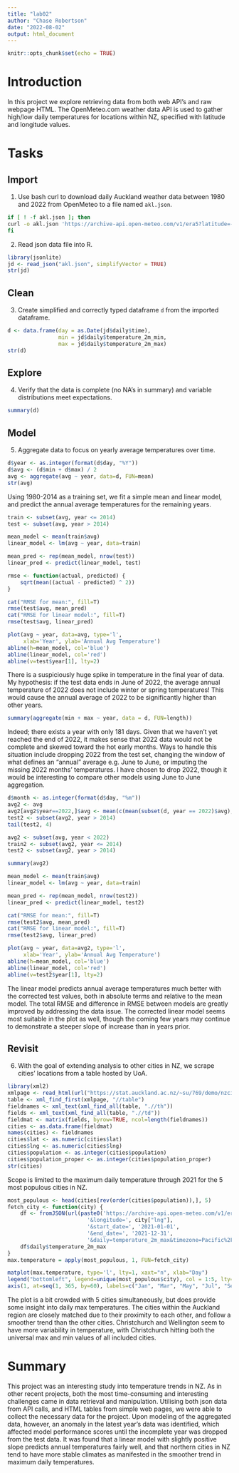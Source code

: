 ```yaml
---
title: "lab02"
author: "Chase Robertson"
date: "2022-08-02"
output: html_document
---
```


```r
knitr::opts_chunk$set(echo = TRUE)
```

# Introduction

In this project we explore retrieving data from both web API's and raw webpage HTML. The OpenMeteo.com weather data API is used to gather high/low daily temperatures for locations within NZ, specified with latitude and longitude values.

# Tasks

## Import

1. Use bash curl to download daily Auckland weather data between 1980 and 2022 from OpenMeteo to a file named `akl.json`.
```bash
if [ ! -f akl.json ]; then
curl -o akl.json 'https://archive-api.open-meteo.com/v1/era5?latitude=-36.85&longitude=174.77&start_date=1980-01-01&end_date=2022-06-30&daily=temperature_2m_max,temperature_2m_min&timezone=Pacific%2FAuckland'
fi
```

2. Read json data file into R.
```r
library(jsonlite)
jd <- read_json("akl.json", simplifyVector = TRUE)
str(jd)
```

## Clean

3. Create simplified and correctly typed dataframe `d` from the imported dataframe.

```r
d <- data.frame(day = as.Date(jd$daily$time), 
                min = jd$daily$temperature_2m_min, 
                max = jd$daily$temperature_2m_max)
str(d)
```

## Explore

4. Verify that the data is complete (no NA's in summary) and variable distributions meet expectations.

```r
summary(d)
```

## Model

5. Aggregate data to focus on yearly average temperatures over time.

```r
d$year <- as.integer(format(d$day, "%Y"))
d$avg <- (d$min + d$max) / 2
avg <- aggregate(avg ~ year, data=d, FUN=mean)
str(avg)
```

Using 1980-2014 as a training set, we fit a simple mean and linear model, and predict the annual average temperatures for the remaining years.

```r
train <- subset(avg, year <= 2014)
test <- subset(avg, year > 2014)

mean_model <- mean(train$avg)
linear_model <- lm(avg ~ year, data=train)

mean_pred <- rep(mean_model, nrow(test))
linear_pred <- predict(linear_model, test)

rmse <- function(actual, predicted) {
    sqrt(mean((actual - predicted) ^ 2))
}

cat("RMSE for mean:", fill=T)
rmse(test$avg, mean_pred)
cat("RMSE for linear model:", fill=T)
rmse(test$avg, linear_pred)
```

```r
plot(avg ~ year, data=avg, type='l', 
     xlab='Year', ylab='Annual Avg Temperature')
abline(h=mean_model, col='blue')
abline(linear_model, col='red')
abline(v=test$year[1], lty=2)
```

There is a suspiciously huge spike in temperature in the final year of data. My hypothesis: if the test data ends in June of 2022, the average annual temperature of 2022 does not include winter or spring temperatures! This would cause the annual average of 2022 to be significantly higher than other years. 

```r
summary(aggregate(min + max ~ year, data = d, FUN=length))
```

Indeed; there exists a year with only 181 days. Given that we haven't yet reached the end of 2022, it makes sense that 2022 data would not be complete and skewed toward the hot early months. Ways to handle this situation include dropping 2022 from the test set, changing the window of what defines an "annual" average e.g. June to June, or imputing the missing 2022 months' temperatures. I have chosen to drop 2022, though it would be interesting to compare other models using June to June aggregation.

```r
d$month <- as.integer(format(d$day, "%m"))
avg2 <- avg
avg2[avg2$year==2022,]$avg <- mean(c(mean(subset(d, year == 2022)$avg), mean(subset(d, year > 2014 & month > 6)$avg)))
test2 <- subset(avg2, year > 2014)
tail(test2, 4)
```

```r
avg2 <- subset(avg, year < 2022)
train2 <- subset(avg2, year <= 2014)
test2 <- subset(avg2, year > 2014)

summary(avg2)
```


```r
mean_model <- mean(train$avg)
linear_model <- lm(avg ~ year, data=train)

mean_pred <- rep(mean_model, nrow(test2))
linear_pred <- predict(linear_model, test2)

cat("RMSE for mean:", fill=T)
rmse(test2$avg, mean_pred)
cat("RMSE for linear model:", fill=T)
rmse(test2$avg, linear_pred)
```

```r
plot(avg ~ year, data=avg2, type='l', 
     xlab='Year', ylab='Annual Avg Temperature')
abline(h=mean_model, col='blue')
abline(linear_model, col='red')
abline(v=test2$year[1], lty=2)
```

The linear model predicts annual average temperatures much better with the corrected test values, both in absolute terms and relative to the mean model. The total RMSE and difference in RMSE between models are greatly improved by addressing the data issue. The corrected linear model seems most suitable in the plot as well, though the coming few years may continue to demonstrate a steeper slope of increase than in years prior.

## Revisit

6. With the goal of extending analysis to other cities in NZ, we scrape cities' locations from a table hosted by UoA.

```r
library(xml2)
xmlpage <- read_html(url("https://stat.auckland.ac.nz/~su/769/demo/nzcities.html"))
table <- xml_find_first(xmlpage, "//table")
fieldnames <- xml_text(xml_find_all(table, ".//th"))
fields <- xml_text(xml_find_all(table, ".//td"))
fieldmat <- matrix(fields, byrow=TRUE, ncol=length(fieldnames))
cities <- as.data.frame(fieldmat)
names(cities) <- fieldnames
cities$lat <- as.numeric(cities$lat)
cities$lng <- as.numeric(cities$lng)
cities$population <- as.integer(cities$population)
cities$population_proper <- as.integer(cities$population_proper)
str(cities)
```

Scope is limited to the maximum daily temperature through 2021 for the 5 most populous cities in NZ.

```r
most_populous <- head(cities[rev(order(cities$population)),], 5)
fetch_city <- function(city) {
    df <- fromJSON(url(paste0('https://archive-api.open-meteo.com/v1/era5?latitude=', city["lat"], 
                         '&longitude=', city["lng"], 
                         '&start_date=', '2021-01-01', 
                         '&end_date=', '2021-12-31', 
                         '&daily=temperature_2m_max&timezone=Pacific%2FAuckland')))
    df$daily$temperature_2m_max
}
max.temperature = apply(most_populous, 1, FUN=fetch_city)
```

```r
matplot(max.temperature, type='l', lty=1, xaxt="n", xlab="Day")
legend("bottomleft", legend=unique(most_populous$city), col = 1:5, lty=1)
axis(1, at=seq(1, 365, by=60), labels=c("Jan", "Mar", "May", "Jul", "Sep", "Nov", "Jan"))
```

The plot is a bit crowded with 5 cities simultaneously, but does provide some insight into daily max temperatures. The cities within the Auckland region are closely matched due to their proximity to each other, and follow a smoother trend than the other cities. Christchurch and Wellington seem to have more variability in temperature, with Christchurch hitting both the universal max and min values of all included cities.

# Summary
This project was an interesting study into temperature trends in NZ. As in other recent projects, both the most time-consuming and interesting challenges came in data retrieval and manipulation. Utilising both json data from API calls, and HTML tables from simple web pages, we were able to collect the necessary data for the project. Upon modeling of the aggregated data, however, an anomaly in the latest year's data was identified, which affected model performance scores until the incomplete year was dropped from the test data. It was found that a linear model with slightly positive slope predicts annual temperatures fairly well, and that northern cities in NZ tend to have more stable climates as manifested in the smoother trend in maximum daily temperatures.

